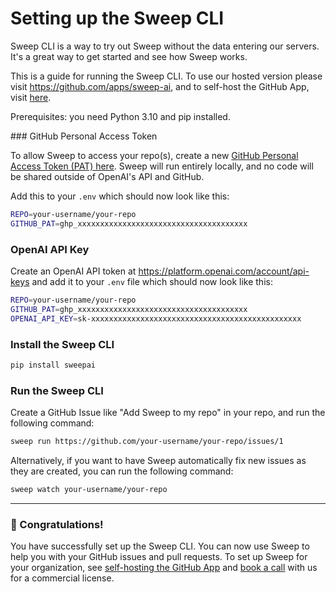 
# Setting up the Sweep CLI

Sweep CLI is a way to try out Sweep without the data entering our servers. It's a great way to get started and see how Sweep works.

<Callout type="info">This is a guide for running the Sweep CLI. To use our hosted version please visit https://github.com/apps/sweep-ai, and to self-host the GitHub App, visit [here](/deployment).</Callout>

<Callout type="warning">Prerequisites: you need Python 3.10 and pip installed.</Callout>

<Steps>
### GitHub Personal Access Token

To allow Sweep to access your repo(s), create a new [GitHub Personal Access Token (PAT) here](https://github.com/settings/tokens/new?description=Sweep%20Self-hosted&scopes=repo,workflow). Sweep will run entirely locally, and no code will be shared outside of OpenAI's API and GitHub.

Add this to your `.env` which should now look like this:

```sh filename=".env"
REPO=your-username/your-repo
GITHUB_PAT=ghp_xxxxxxxxxxxxxxxxxxxxxxxxxxxxxxxxxxxxxx
```

### OpenAI API Key

Create an OpenAI API token at https://platform.openai.com/account/api-keys and add it to your `.env` file which should now look like this:
```sh filename=".env"
REPO=your-username/your-repo
GITHUB_PAT=ghp_xxxxxxxxxxxxxxxxxxxxxxxxxxxxxxxxxxxxxx
OPENAI_API_KEY=sk-xxxxxxxxxxxxxxxxxxxxxxxxxxxxxxxxxxxxxxxxxxxxxxx
```

### Install the Sweep CLI

```sh filename="terminal"
pip install sweepai
```

### Run the Sweep CLI

Create a GitHub Issue like "Add Sweep to my repo" in your repo, and run the following command:

```sh filename="terminal"
sweep run https://github.com/your-username/your-repo/issues/1
```

Alternatively, if you want to have Sweep automatically fix new issues as they are created, you can run the following command:
```sh filename="terminal"
sweep watch your-username/your-repo
```
</Steps>

---

### 🎉 Congratulations!

You have successfully set up the Sweep CLI. You can now use Sweep to help you with your GitHub issues and pull requests. To set up Sweep for your organization, see [self-hosting the GitHub App](/deployment) and [book a call](https://calendly.com/sweep-ai/founders-meeting) with us for a commercial license.
